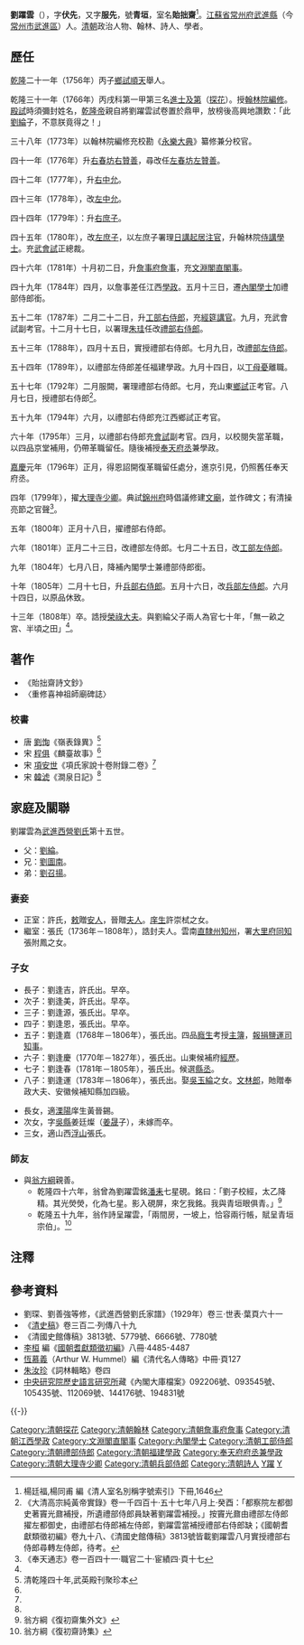'''劉躍雲'''（{{bd|1737年|1月22日|1808年|11月22日|catIdx=L劉}}），字'''伏先'''，又字'''服先'''，號'''青垣'''，室名'''貽拙齋'''<ref>楊廷福,楊同甫 編《清人室名別稱字號索引》下冊,1646</ref>。[[江蘇省|江蘇省]][[常州府|常州府]][[武進縣|武進縣]]（今[[常州市|常州市]][[武進區|武進區]]）人。[[清朝|清朝]]政治人物、翰林、詩人、學者。

== 歷任 ==
[[乾隆|乾隆]]二十一年（1756年）丙子[[鄉試|鄉試]][[順天府|順天]]舉人。

乾隆三十一年（1766年）丙戌科第一甲第三名[[進士及第|進士及第]]（[[探花|探花]]）。授[[翰林院|翰林院]][[編修|編修]]。[[殿試|殿試]]時須彌封姓名，[[乾隆帝|乾隆帝]]親自將劉躍雲試卷置於鼎甲，放榜後高興地讚歎：「此[[劉綸|劉綸]]子，不意朕竟得之！」

三十八年（1773年）以翰林院編修充校勘《[[永樂大典|永樂大典]]》纂修兼分校官。

四十一年（1776年）升[[右春坊|右春坊]][[右贊善|右贊善]]，尋改任[[左春坊|左春坊]][[左贊善|左贊善]]。

四十二年（1777年），升[[右中允|右中允]]。

四十三年（1778年），改[[左中允|左中允]]。

四十四年（1779年）：升[[右庶子|右庶子]]。

四十五年（1780年），改[[左庶子|左庶子]]，以左庶子署理[[日講起居注官|日講起居注官]]，升翰林院[[侍講學士|侍講學士]]。充[[武會試|武會試]]正總裁。

四十六年（1781年）十月初二日，升[[詹事府|詹事府]][[詹事|詹事]]，充[[文淵閣直閣事|文淵閣直閣事]]。

四十九年（1784年）四月，以詹事差任江西[[學政|學政]]。五月十三日，遷[[內閣學士|內閣學士]]加禮部侍郎銜。

五十二年（1787年）二月二十二日，升[[工部右侍郎|工部右侍郎]]，充[[經筵講官|經筵講官]]。九月，充武會試副考官。十二月十七日，以署理[[朱珪_(清朝)|朱珪]]任改[[禮部右侍郎|禮部右侍郎]]。

五十三年（1788年），四月十五日，實授禮部右侍郎。七月九日，改[[禮部左侍郎|禮部左侍郎]]。

五十四年（1789年），以禮部左侍郎差任福建學政。九月十四日，以[[丁母憂|丁母憂]]離職。

五十七年（1792年）二月服闕，署理禮部右侍郎。七月，充山東[[鄉試|鄉試]]正考官。八月七日，授禮部右侍郎<ref>《大清高宗純黃帝實錄》卷一千四百十·五十七年八月上·癸酉：「都察院左都御史著竇光鼐補授，所遺禮部侍郎員缺著劉躍雲補授。」按竇光鼐由禮部左侍郎擢左都御史，由禮部右侍郎補左侍郎，劉躍雲當補授禮部右侍郎缺；《國朝耆獻類徵初編》卷九十八、《清國史館傳稿》3813號皆載劉躍雲八月實授禮部右侍郎尋轉左侍郎，待考。</ref>。

五十九年（1794年）六月，以禮部右侍郎充江西鄉試正考官。

六十年（1795年）三月，以禮部右侍郎充[[會試|會試]]副考官。四月，以校閱失當革職，以四品京堂補用，仍帶革職留任。隨後補授[[奉天府丞|奉天府丞]]兼學政。

[[嘉慶|嘉慶]]元年（1796年）正月，得恩詔開復革職留任處分，進京引見，仍照舊任奉天府丞。

四年（1799年），擢[[大理寺|大理寺]][[少卿|少卿]]。典試[[錦州府|錦州府]]時倡議修建[[文廟|文廟]]，並作碑文；有清操亮節之官聲<ref name="奉天通志">《奉天通志》卷一百四十一·職官二十·宦績四·頁十七</ref>。

五年（1800年）正月十八日，擢禮部右侍郎。

六年（1801年）正月二十三日，改禮部左侍郎。七月二十五日，改[[工部左侍郎|工部左侍郎]]。

九年（1804年）七月八日，降補內閣學士兼禮部侍郎銜。

十年（1805年）二月十七日，升[[兵部右侍郎|兵部右侍郎]]。五月十六日，改[[兵部左侍郎|兵部左侍郎]]。六月十四日，以原品休致。

十三年（1808年）卒。誥授[[榮祿大夫|榮祿大夫]]。與劉綸父子兩人為官七十年，「無一畝之宮、半頃之田」<ref name="奉天通志"></ref>。

== 著作 ==
*《貽拙齋詩文鈔》
*〈重修喜神祖師廟碑誌〉

===校書===
*唐 [[劉恂|劉恂]]《嶺表錄異》<ref name="武英殿刊聚珍本">清乾隆四十年,武英殿刊聚珍本</ref>
*宋 [[程俱|程俱]]《麟臺故事》<ref name="武英殿刊聚珍本" />
*宋 [[項安世|項安世]]《項氏家說十卷附錄二卷》<ref name="武英殿刊聚珍本" />
*宋 [[韓淲|韓淲]]《澗泉日記》<ref name="武英殿刊聚珍本" />

==家庭及關聯==
劉躍雲為[[武進西營劉氏|武進西營劉氏]]第十五世。
*父：[[劉綸|劉綸]]。
*兄：[[劉圖南|劉圖南]]。
*弟：[[劉召揚|劉召揚]]。

===妻妾===
*正室：許氏，[[敕|敕]]贈[[安人|安人]]，晉贈[[夫人|夫人]]。[[庠生|庠生]]許崇栻之女。
*繼室：張氏（1736年－1808年），誥封夫人。雲南[[直隸州|直隸州]][[知州|知州]]，署[[大理市|大里府]][[同知|同知]]張附鳳之女。

===子女===
*長子：劉逢吉，許氏出。早卒。
*次子：劉逢美，許氏出。早卒。
*三子：劉逢源，張氏出。早卒。
*四子：劉逢恩，張氏出。早卒。
*五子：劉逢嘉（1768年－1806年），張氏出。四品[[廕生|廕生]]考授[[主簿|主簿]]，[[捐納|報捐]][[鹽運司|鹽運司]][[知事|知事]]。
*六子：劉逢慶（1770年－1827年），張氏出。山東候補府[[經歷|經歷]]。
*七子：劉逢春（1781年－1805年），張氏出。候選[[縣丞|縣丞]]。
*八子：劉逢運（1783年－1806年），張氏出。娶[[吳玉綸|吳玉綸]]之女。[[文林郎|文林郎]]，貤贈奉政大夫、安徽候補知縣加四級。

*長女，適[[溧陽|溧陽]]庠生黃晉錫。
*次女，字[[吳縣|吳縣]]姜廷燦（[[姜晟|姜晟]]子），未嫁而卒。
*三女，適山西[[浮山縣|浮山]]張氏。

===師友===
*與[[翁方綱|翁方綱]]親善。
**乾隆四十六年，翁曾為劉躍雲銘[[潘耒|潘耒]]七星硯。銘曰：「劉子校經，太乙降精。其光熒熒，化為七星。影入硯屏，來乞我銘。我與青垣眼俱青。」<ref>翁方綱《復初齋集外文》</ref>
**乾隆五十九年，翁作詩呈躍雲，「兩間房，一坡上，恰容兩行帳，賦呈青垣宗伯」。<ref>翁方綱《復初齋詩集》</ref>


==注釋==
{{reflist|2}}

==參考資料==
{{refbegin}}
*劉琛、劉善強等修，《武進西營劉氏家譜》（1929年）卷三·世表·葉頁六十一
*《[[清史稿|清史稿]]》卷三百二·列傳八十九
*《清國史館傳稿》3813號、5779號、6666號、7780號
*[[李桓|李桓]] 編《[[國朝耆獻類徵初編|國朝耆獻類徵初編]]》八冊·4485-4487
*[[恆慕義|恆慕義]]（Arthur W. Hummel）編《清代名人傳略》中冊·頁127
*[[朱汝珍|朱汝珍]]《詞林輯略》卷四
*[[中央研究院|中央研究院]][http://www.ihp.sinica.edu.tw/ 歷史語言研究所]{{Wayback|url=http://www.ihp.sinica.edu.tw/ |date=20100424033054 }}藏《內閣大庫檔案》092206號、093545號、105435號、112069號、144176號、194831號
{{refend}}
{{-}}
{{start box}}
{{s-off}}
{{succession box|[[金士松|金士松]]|[[翁方綱|翁方綱]]|漢[[詹事府|詹事府]][[詹事|詹事]]|<small>乾隆四十六年十月辛未－乾隆四十九年五月丁卯</small><br>1781年11月17日－1784年6月30日在任}}
{{succession box|無定員|無定員|[[內閣學士|內閣學士]]|<small>乾隆四十九年五月丁卯－乾隆五十二年二月庚申</small><br>1784年6月30日－1787年4月9日在任<br>差江西學政期間由[[胡高望|胡高望]]署理</small>}}
{{succession box|[[趙鍈|趙鍈]]|[[韓鑅|韓鑅]]|漢[[工部右侍郎|工部右侍郎]]|<small>乾隆五十二年二月庚申－乾隆五十二年十二月庚戌</small><br>1787年4月9日－1788年1月24日在任}}
{{succession box|[[朱珪_(清朝)|朱珪]]|[[鄒奕孝|鄒奕孝]]|漢[[禮部右侍郎|禮部右侍郎]]|<small>乾隆五十二年十二月庚戌起署理<br>乾隆五十三年四月丁未實授－乾隆五十三年七月己巳</small><br>1788年1月24日－1788年8月10日在任}}
{{succession box|[[朱珪_(清朝)|朱珪]]|[[竇光鼐|竇光鼐]]|漢[[禮部左侍郎|禮部左侍郎]]|<small>乾隆五十三年七月己巳－乾隆五十四年九月丁酉</small><br>1788年8月10日－1789年11月1日在任，憂免}}
{{succession box|[[陸錫熊|陸錫熊]]|[[吉夢熊|吉夢熊]]|[[清朝福建學政列表|提督福建學政]]|<small>乾隆五十四年八月十六己巳（1789年10月4日）任<br>同年九月十四（11月1日）以[[丁憂|丁憂]]去，未實任</small>}}
{{succession box|[[劉權之|劉權之]]|[[周興岱|周興岱]]|漢[[禮部右侍郎|禮部右侍郎]]|<small>乾隆五十七年八月癸酉－乾隆六十年四月丁未</small><br>1792年9月22日－1795年6月13日在任，革職}}
{{succession box|[[蔣曰綸|蔣曰綸]]|[[潘世恩|潘世恩]]|漢[[禮部右侍郎|禮部右侍郎]]|<small>嘉慶五年正月辛未－嘉慶六年正月庚子</small><br>1800年2月11日－1801年3月7日在任}}
{{succession box|[[曹城|曹城]]|[[莫瞻菉|莫瞻菉]]|漢[[禮部左侍郎|禮部左侍郎]]|<small>嘉慶六年正月庚子－嘉慶六年七月己亥</small><br>1801年3月7日－1801年9月2日在任}}
{{succession box|[[蔣曰綸|蔣曰綸]]|[[莫瞻菉|莫瞻菉]]|漢[[工部左侍郎|工部左侍郎]]|<small>嘉慶六年七月己亥－嘉慶九年七月甲午</small><br>1801年9月2日－1804年8月12日在任，降調}}
{{succession box|無定員|無定員|[[內閣學士|內閣學士]]|<small>嘉慶九年七月甲午－嘉慶十年二月辛未</small><br>1804年8月12日－1805年3月17日在任}}
{{succession box|[[吳璥|吳璥]]|[[趙秉沖|趙秉沖]]|漢[[兵部右侍郎|兵部右侍郎]]|<small>嘉慶十年二月辛未－嘉慶十年五月己亥</small><br>1804年8月12日－1805年3月17日在任}}
{{succession box|[[戴聯奎|戴聯奎]]|[[戴聯奎|戴聯奎]]|漢[[兵部左侍郎|兵部左侍郎]]|<small>嘉慶十年五月己亥－嘉慶十年六月丙寅</small><br>1805年3月17日－1805年7月10日在任}}
{{end box}}

{{乾隆三十一年丙戌科殿試金榜}}
{{清朝四庫全書館職官}}
{{武進西營劉氏}}
{{DEFAULTSORT:L劉}}
[[Category:清朝探花|Category:清朝探花]]
[[Category:清朝翰林|Category:清朝翰林]]
[[Category:清朝詹事府詹事|Category:清朝詹事府詹事]]
[[Category:清朝江西學政|Category:清朝江西學政]]
[[Category:文淵閣直閣事|Category:文淵閣直閣事]]
[[Category:內閣學士|Category:內閣學士]]
[[Category:清朝工部侍郎|Category:清朝工部侍郎]]
[[Category:清朝禮部侍郎|Category:清朝禮部侍郎]]
[[Category:清朝福建學政|Category:清朝福建學政]]
[[Category:奉天府府丞兼學政|Category:奉天府府丞兼學政]]
[[Category:清朝大理寺少卿|Category:清朝大理寺少卿]]
[[Category:清朝兵部侍郎|Category:清朝兵部侍郎]]
[[Category:清朝詩人|Category:清朝詩人]]
[[Category:劉姓|Y躍]]
[[Category:武進西營劉氏|Y]]